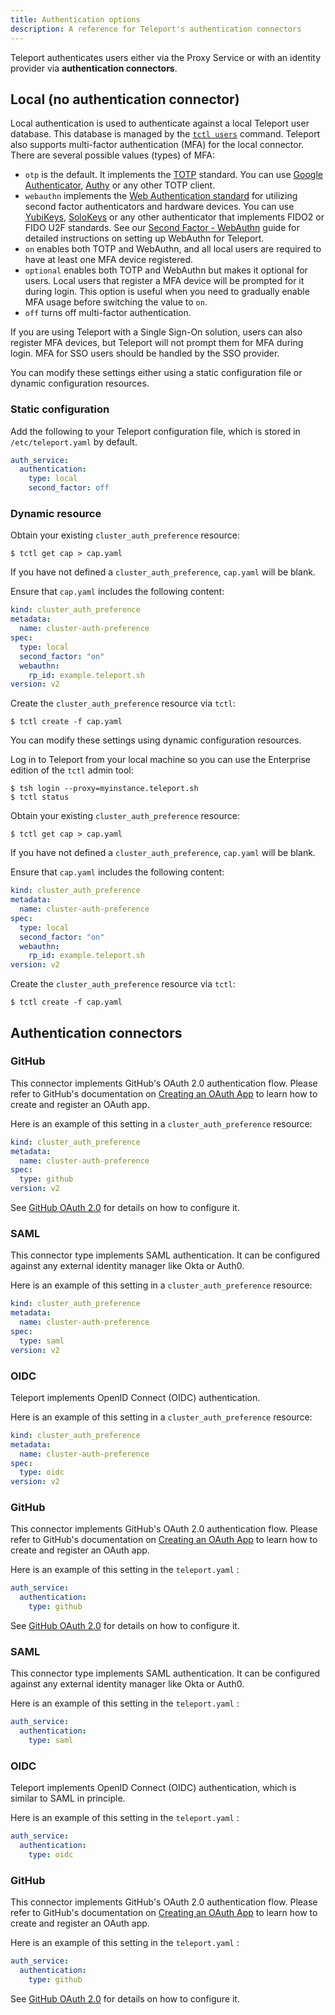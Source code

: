 ```yaml
---
title: Authentication options
description: A reference for Teleport's authentication connectors
---
```


Teleport authenticates users either via the Proxy Service or with an identity
provider via **authentication connectors**.

## Local (no authentication connector)

Local authentication is used to authenticate against a local Teleport user
database. This database is managed by the [`tctl
users`](./cli/tctl.mdx#tctl-users-add) command. Teleport also supports
multi-factor authentication (MFA) for the local connector. There are several
possible values (types) of MFA:

- `otp` is the default. It implements the [TOTP](https://en.wikipedia.org/wiki/Time-based_One-time_Password_Algorithm)
  standard. You can use [Google Authenticator](https://en.wikipedia.org/wiki/Google_Authenticator), [Authy](https://www.authy.com/) or any other TOTP client.
- `webauthn` implements the [Web Authentication standard](https://webauthn.guide) for utilizing
  second factor authenticators and hardware devices.
  You can use [YubiKeys](https://www.yubico.com/), [SoloKeys](https://solokeys.com/) or any other authenticator that
  implements FIDO2 or FIDO U2F standards.
  See our [Second Factor - WebAuthn](../access-controls/guides/webauthn.mdx) guide for detailed
  instructions on setting up WebAuthn for Teleport.
- `on` enables both TOTP and WebAuthn, and all local users are required to have at least one MFA device registered.
- `optional` enables both TOTP and WebAuthn but makes it optional for users. Local users that register a MFA device will
  be prompted for it during login. This option is useful when you need to gradually enable MFA usage before switching
  the value to `on`.
- `off` turns off multi-factor authentication.

<Admonition type="note">
  If you are using Teleport with a Single Sign-On solution, users can also register MFA devices, but Teleport will not prompt them for MFA during login. MFA for SSO users should be handled by the SSO provider.
</Admonition>

<Tabs>
<TabItem scope={["enterprise", "oss"]} label="Self-Hosted">

You can modify these settings either using a static configuration file or
dynamic configuration resources.

### Static configuration

Add the following to your Teleport configuration file, which is stored in
`/etc/teleport.yaml` by default.

  ```yaml
  auth_service:
    authentication:
      type: local
      second_factor: off
  ```


### Dynamic resource

Obtain your existing `cluster_auth_preference` resource:

```code
$ tctl get cap > cap.yaml
```

If you have not defined a `cluster_auth_preference`, `cap.yaml` will be blank.

Ensure that `cap.yaml` includes the following content:

```yaml
kind: cluster_auth_preference
metadata:
  name: cluster-auth-preference
spec:
  type: local
  second_factor: "on"
  webauthn:
    rp_id: example.teleport.sh
version: v2
```

Create the `cluster_auth_preference` resource via `tctl`:

```code
$ tctl create -f cap.yaml
```
</TabItem>
<TabItem scope={["cloud"]} label="Teleport Cloud">

You can modify these settings using dynamic configuration resources.

Log in to Teleport from your local machine so you can use the Enterprise
edition of the `tctl` admin tool:

```code
$ tsh login --proxy=myinstance.teleport.sh
$ tctl status
```

Obtain your existing `cluster_auth_preference` resource:

```code
$ tctl get cap > cap.yaml
```

If you have not defined a `cluster_auth_preference`, `cap.yaml` will be blank.

Ensure that `cap.yaml` includes the following content:

```yaml
kind: cluster_auth_preference
metadata:
  name: cluster-auth-preference
spec:
  type: local
  second_factor: "on"
  webauthn:
    rp_id: example.teleport.sh
version: v2
```

Create the `cluster_auth_preference` resource via `tctl`:

```code
$ tctl create -f cap.yaml
```
</TabItem>
</Tabs>


## Authentication connectors

<Tabs>
<TabItem scope={["cloud"]} label="Teleport Cloud">

### GitHub

This connector implements GitHub's OAuth 2.0 authentication flow. Please refer to GitHub's documentation on [Creating an OAuth App](https://developer.github.com/apps/building-oauth-apps/creating-an-oauth-app/)
to learn how to create and register an OAuth app.

Here is an example of this setting in a `cluster_auth_preference` resource:

```yaml
kind: cluster_auth_preference
metadata:
  name: cluster-auth-preference
spec:
  type: github
version: v2
```

See [GitHub OAuth 2.0](../access-controls/sso/github-sso.mdx) for details on how to configure it.

### SAML

This connector type implements SAML authentication. It can be configured against any external identity manager like Okta or Auth0.

Here is an example of this setting in a `cluster_auth_preference` resource:

```yaml
kind: cluster_auth_preference
metadata:
  name: cluster-auth-preference
spec:
  type: saml
version: v2
```

### OIDC

Teleport implements OpenID Connect (OIDC) authentication.

Here is an example of this setting in a `cluster_auth_preference` resource:

```yaml
kind: cluster_auth_preference
metadata:
  name: cluster-auth-preference
spec:
  type: oidc
version: v2
```

</TabItem>
<TabItem scope={["enterprise"]} label="Enterprise">

### GitHub

This connector implements GitHub's OAuth 2.0 authentication flow. Please refer to GitHub's documentation on [Creating an OAuth App](https://developer.github.com/apps/building-oauth-apps/creating-an-oauth-app/)
to learn how to create and register an OAuth app.

Here is an example of this setting in the `teleport.yaml` :

```yaml
auth_service:
  authentication:
    type: github
```

See [GitHub OAuth 2.0](../access-controls/sso/github-sso.mdx) for details on how to configure it.

### SAML

This connector type implements SAML authentication. It can be configured against any external identity manager like Okta or Auth0.

Here is an example of this setting in the `teleport.yaml` :

```yaml
auth_service:
  authentication:
    type: saml
```

### OIDC

Teleport implements OpenID Connect (OIDC) authentication, which is similar to SAML in principle.

Here is an example of this setting in the `teleport.yaml` :

```yaml
auth_service:
  authentication:
    type: oidc
```

</TabItem>
<TabItem scope={["oss"]} label="Open Source">

### GitHub

This connector implements GitHub's OAuth 2.0 authentication flow. Please refer to GitHub's documentation on [Creating an OAuth App](https://developer.github.com/apps/building-oauth-apps/creating-an-oauth-app/)
to learn how to create and register an OAuth app.

Here is an example of this setting in the `teleport.yaml` :

```yaml
auth_service:
  authentication:
    type: github
```

See [GitHub OAuth 2.0](../access-controls/sso/github-sso.mdx) for details on how to configure it.

</TabItem>
</Tabs>
